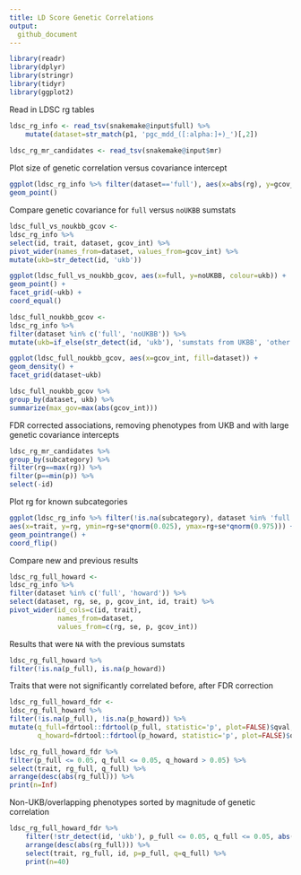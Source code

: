 ```yaml
---
title: LD Score Genetic Correlations
output:
  github_document
---
```


```r
library(readr)
library(dplyr)
library(stringr)
library(tidyr)
library(ggplot2)
```

Read in LDSC rg tables
```r
ldsc_rg_info <- read_tsv(snakemake@input$full) %>%
    mutate(dataset=str_match(p1, 'pgc_mdd_([:alpha:]+)_')[,2])
    
ldsc_rg_mr_candidates <- read_tsv(snakemake@input$mr)
```

Plot size of genetic correlation versus covariance intercept

```r
ggplot(ldsc_rg_info %>% filter(dataset=='full'), aes(x=abs(rg), y=gcov_int)) +
geom_point()
```

Compare genetic covariance for `full` versus `noUKBB` sumstats

```r

ldsc_full_vs_noukbb_gcov <-
ldsc_rg_info %>%
select(id, trait, dataset, gcov_int) %>%
pivot_wider(names_from=dataset, values_from=gcov_int) %>%
mutate(ukb=str_detect(id, 'ukb'))

ggplot(ldsc_full_vs_noukbb_gcov, aes(x=full, y=noUKBB, colour=ukb)) +
geom_point() + 
facet_grid(~ukb) +
coord_equal()

```

```r

ldsc_full_noukbb_gcov <-
ldsc_rg_info %>%
filter(dataset %in% c('full', 'noUKBB')) %>%
mutate(ukb=if_else(str_detect(id, 'ukb'), 'sumstats from UKBB', 'other sumstats'))

ggplot(ldsc_full_noukbb_gcov, aes(x=gcov_int, fill=dataset)) +
geom_density() +
facet_grid(dataset~ukb)

ldsc_full_noukbb_gcov %>%
group_by(dataset, ukb) %>%
summarize(max_gov=max(abs(gcov_int)))

```

FDR corrected associations, removing phenotypes from UKB and with large genetic covariance intercepts

```r

ldsc_rg_mr_candidates %>%
group_by(subcategory) %>%
filter(rg==max(rg)) %>%
filter(p==min(p)) %>%
select(-id)

```

Plot rg for known subcategories
```r

ggplot(ldsc_rg_info %>% filter(!is.na(subcategory), dataset %in% 'full'),
aes(x=trait, y=rg, ymin=rg+se*qnorm(0.025), ymax=rg+se*qnorm(0.975))) +
geom_pointrange() +
coord_flip()

```

Compare new and previous results

```r

ldsc_rg_full_howard <-
ldsc_rg_info %>%
filter(dataset %in% c('full', 'howard')) %>%
select(dataset, rg, se, p, gcov_int, id, trait) %>%
pivot_wider(id_cols=c(id, trait),
            names_from=dataset,
            values_from=c(rg, se, p, gcov_int))
```

Results that were `NA` with the previous sumstats
```r
ldsc_rg_full_howard %>%
filter(!is.na(p_full), is.na(p_howard))
```

Traits that were not significantly correlated before, after FDR correction

```r

ldsc_rg_full_howard_fdr <-
ldsc_rg_full_howard %>%
filter(!is.na(p_full), !is.na(p_howard)) %>%
mutate(q_full=fdrtool::fdrtool(p_full, statistic='p', plot=FALSE)$qval,
       q_howard=fdrtool::fdrtool(p_howard, statistic='p', plot=FALSE)$qval)

ldsc_rg_full_howard_fdr %>%
filter(p_full <= 0.05, q_full <= 0.05, q_howard > 0.05) %>%
select(trait, rg_full, q_full) %>%
arrange(desc(abs(rg_full))) %>%
print(n=Inf)

```

Non-UKB/overlapping phenotypes sorted by magnitude of genetic correlation

```r

ldsc_rg_full_howard_fdr %>%
    filter(!str_detect(id, 'ukb'), p_full <= 0.05, q_full <= 0.05, abs(gcov_int_full) <= 0.05) %>%
    arrange(desc(abs(rg_full))) %>%
    select(trait, rg_full, id, p=p_full, q=q_full) %>%
    print(n=40)

```